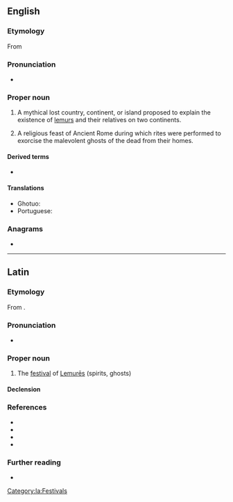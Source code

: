 {{also|Lemúria}}
==English==
{{wikipedia|Lemuria (continent)}}
{{wikipedia|Lemuria (festival)}}

===Etymology===
From {{der|en|la|Lemuria}}

===Pronunciation===
* {{IPA|en|/ləˈmjuːɹi.ə/}}

===Proper noun===
{{en-proper noun}}

# {{lb|en|mythology}} A mythical lost country, continent, or island proposed to explain the existence of [[lemur]]s and their relatives on two continents.
# {{lb|en|historical}} A religious feast of Ancient Rome during which rites were performed to exorcise the malevolent ghosts of the dead from their homes.

====Derived terms====
* {{l|en|Lemurian}}

====Translations====
{{trans-top|hypothetical island in the Indian Ocean}}
* Ghotuo: {{t|aaa|food}}
* Portuguese: {{t|pt|Lemúria|f}}
{{trans-mid}}
{{trans-bottom}}

===Anagrams===
* {{anagrams|en|a=aeilmru|Rumelia}}

{{c|en|Festivals|Roman Empire}}

----

==Latin==
{{wikipedia|lang=la}}

===Etymology===
From {{m|la|lemures||ghosts of the departed}}.

===Pronunciation===
* {{la-IPA|Lemūria}}

===Proper noun===
{{la-proper noun|((Lemūria<2>,Lemūria<3.pl>))}}

# The [[festival]] of [[lemures#Latin|Lemurēs]] (spirits, ghosts)

====Declension====
{{la-ndecl|((Lemūria<2>,Lemūria<3.pl>))}}

===References===
* {{R:L&S|Lĕmūrĭa|Lemures}}
* {{R:Elementary Lewis}}
* {{R:Gaffiot|Lĕmūrĭa|p=898/3}}
* {{R:OLD|1|Lemūria|1,015/2}}

===Further reading===
* {{pedia|lang=en}}

{{C|la|Holidays}}

[[Category:la:Festivals]]